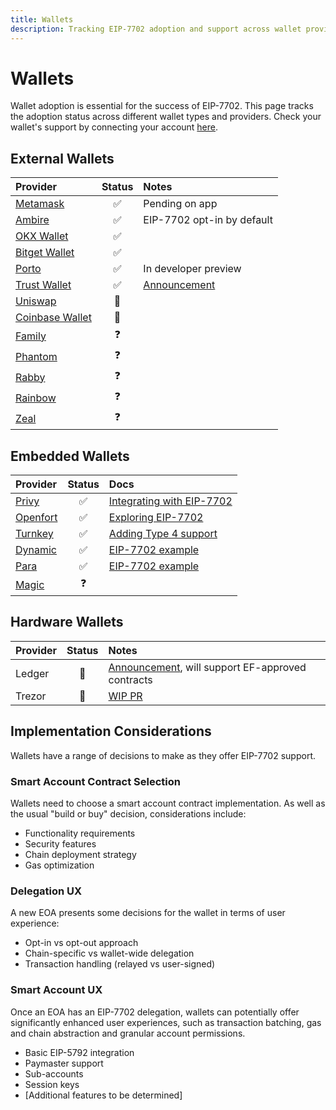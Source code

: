 ```yaml
---
title: Wallets
description: Tracking EIP-7702 adoption and support across wallet providers and types.
---
```

# Wallets

Wallet adoption is essential for the success of EIP-7702. This page tracks the adoption status across different wallet types and providers. Check your wallet's support by connecting your account [here](https://7702checker.azfuller.com/).

## External Wallets

| Provider | Status | Notes |
|:---------|:------:|:------|
| [Metamask](https://metamask.io) | ✅ | Pending on app |
| [Ambire](https://www.ambire.com/) | ✅ | EIP-7702 opt-in by default |
| [OKX Wallet](https://web3.okx.com/) | ✅ | |
| [Bitget Wallet](https://web3.bitget.com/en) | ✅ | |
| [Porto](https://porto.sh/) | ✅ | In developer preview |
| [Trust Wallet](https://trustwallet.com/) | ✅ | [Announcement](https://x.com/TrustWallet/status/1920076571064389771) |
| [Uniswap](https://wallet.uniswap.org/) | 🔄 | |
| [Coinbase Wallet](https://www.coinbase.com/en-gb/wallet) | 🔄 | |
| [Family](https://family.co/) | ❓ | |
| [Phantom](https://phantom.com/en-GB) | ❓ | |
| [Rabby](https://rabby.io/) | ❓ | |
| [Rainbow](https://rainbow.me/en/) | ❓ | |
| [Zeal](https://www.zeal.app/) | ❓ | |

## Embedded Wallets

| Provider | Status | Docs |
|:---------|:------:|:------|
| [Privy](https://www.privy.io/) | ✅ | [Integrating with EIP-7702](https://docs.privy.io/recipes/react/eip-770) |
| [Openfort](https://www.openfort.io/) | ✅ | [Exploring EIP-7702](https://www.openfort.io/blog/erc7702-part1) |
| [Turnkey](http://turnkey.com/) | ✅ | [Adding Type 4 support](https://docs.turnkey.com/networks/ethereum#eip-7702-type-4-support) |
| [Dynamic](https://www.dynamic.xyz) | ✅ | [EIP-7702 example](https://docs.dynamic.xyz/smart-wallets/smart-wallet-providers/zerodev#complete-eip-7702-example) |
| [Para](https://www.getpara.com/) | ✅ | [EIP-7702 example](https://github.com/getpara/examples-hub/blob/main/server/with-node/examples/zerodev/eip7702.ts) |
| [Magic](https://magic.link/docs/wallets/overview) | ❓ | |

## Hardware Wallets

| Provider | Status | Notes |
|:---------|:------:|:------|
| Ledger | 🔄 | [Announcement](https://www.ledger.com/blog-pectra-upgrade-announcement), will support EF-approved contracts|
| Trezor | 🔄 | [WIP PR](https://github.com/trezor/trezor-firmware/pull/4945) |

## Implementation Considerations

Wallets have a range of decisions to make as they offer EIP-7702 support.

### Smart Account Contract Selection
Wallets need to choose a smart account contract implementation. As well as the usual "build or buy" decision, considerations include:
- Functionality requirements
- Security features
- Chain deployment strategy
- Gas optimization

### Delegation UX
A new EOA presents some decisions for the wallet in terms of user experience:
- Opt-in vs opt-out approach
- Chain-specific vs wallet-wide delegation
- Transaction handling (relayed vs user-signed)

### Smart Account UX
Once an EOA has an EIP-7702 delegation, wallets can potentially offer significantly enhanced user experiences, such as transaction batching, gas and chain abstraction and granular account permissions.
- Basic EIP-5792 integration
- Paymaster support
- Sub-accounts
- Session keys
- [Additional features to be determined]